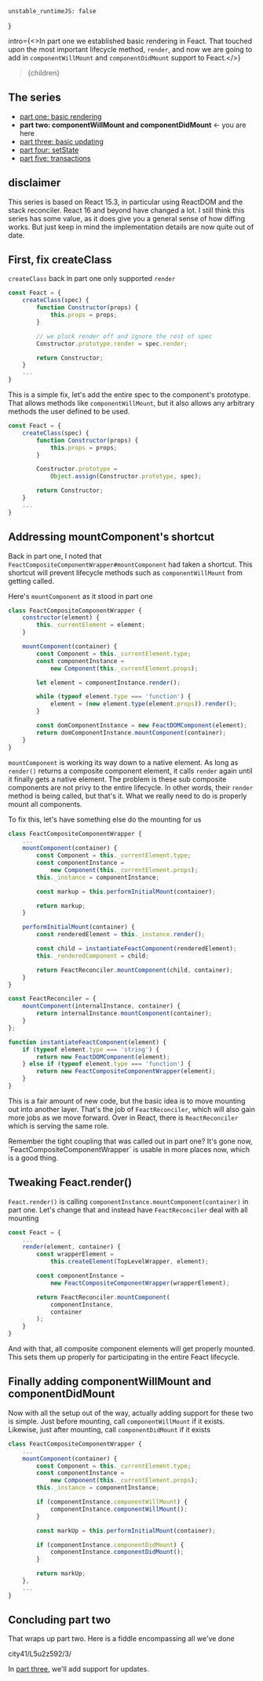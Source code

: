 
    unstable_runtimeJS: false
}

intro={<>In <FocalColorLink href="/articles/react-internals-part-one-basic-rendering">part one</FocalColorLink> we established basic rendering in Feact. That touched upon the most important lifecycle method, <code>render</code>, and now we are going to add in <code>componentWillMount</code> and <code>componentDidMount</code> support to Feact.</>}
>{children}</Article>


## The series

* [part one: basic rendering](/articles/react-internals-part-one-basic-rendering)
* **part two: componentWillMount and componentDidMount** <- you are here
* [part three: basic updating](/articles/react-internals-part-three-basic-updating)
* [part four: setState](/articles/react-internals-part-four-setState)
* [part five: transactions](/articles/react-internals-part-five-transactions)

## disclaimer

<pitfall>
This series is based on React 15.3, in particular using ReactDOM and the stack reconciler. React 16 and beyond have changed a lot. I still think this series has some value, as it does give you a general sense of how diffing works. But just keep in mind the implementation details are now quite out of date.
</pitfall>


## First, fix createClass

`createClass` back in part one only supported `render`

```javascript
const Feact = {
    createClass(spec) {
        function Constructor(props) {
            this.props = props;
        }

        // we pluck render off and ignore the rest of spec
        Constructor.prototype.render = spec.render;

        return Constructor;
    }
    ...
}
```

This is a simple fix, let's add the entire spec to the component's prototype. That allows methods like `componentWillMount`, but it also allows any arbitrary methods the user defined to be used.

```javascript
const Feact = {
    createClass(spec) {
        function Constructor(props) {
            this.props = props;
        }

        Constructor.prototype =
            Object.assign(Constructor.prototype, spec);

        return Constructor;
    }
    ...
}
```

## Addressing mountComponent's shortcut

Back in part one, I noted that `FeactCompositeComponentWrapper#mountComponent` had taken a shortcut. This shortcut will prevent lifecycle methods such as `componentWillMount` from getting called.

Here's `mountComponent` as it stood in part one

```javascript
class FeactCompositeComponentWrapper {
    constructor(element) {
        this._currentElement = element;
    }

    mountComponent(container) {
        const Component = this._currentElement.type;
        const componentInstance =
            new Component(this._currentElement.props);

        let element = componentInstance.render();

        while (typeof element.type === 'function') {
            element = (new element.type(element.props)).render();
        }

        const domComponentInstance = new FeactDOMComponent(element);
        return domComponentInstance.mountComponent(container);
    }
}
```

`mountComponent` is working its way down to a native element. As long as `render()` returns a composite component element, it calls `render` again until it finally gets a native element. The problem is these sub composite components are not privy to the entire lifecycle. In other words, their `render` method is being called, but that's it. What we really need to do is properly mount all components.

To fix this, let's have something else do the mounting for us

```javascript
class FeactCompositeComponentWrapper {
    ...
    mountComponent(container) {
        const Component = this._currentElement.type;
        const componentInstance =
            new Component(this._currentElement.props);
        this._instance = componentInstance;

        const markup = this.performInitialMount(container);

        return markup;
    }

    performInitialMount(container) {
        const renderedElement = this._instance.render();

        const child = instantiateFeactComponent(renderedElement);
        this._renderedComponent = child;

        return FeactReconciler.mountComponent(child, container);
    }
}

const FeactReconciler = {
    mountComponent(internalInstance, container) {
        return internalInstance.mountComponent(container);
    }
};

function instantiateFeactComponent(element) {
    if (typeof element.type === 'string') {
        return new FeactDOMComponent(element);
    } else if (typeof element.type === 'function') {
        return new FeactCompositeComponentWrapper(element);
    }
}
```

This is a fair amount of new code, but the basic idea is to move mounting out into another layer. That's the job of `FeactReconciler`, which will also gain more jobs as we move forward. Over in React, there is `ReactReconciler` which is serving the same role.

<wisdom>
Remember the tight coupling that was called out in part one? It's gone now, `FeactCompositeComponentWrapper` is usable in more places now, which is a good thing.
</wisdom>

## Tweaking Feact.render()

`Feact.render()` is calling `componentInstance.mountComponent(container)` in part one. Let's change that and instead have `FeactReconciler` deal with all mounting

```javascript
const Feact = {
    ...
    render(element, container) {
        const wrapperElement =
            this.createElement(TopLevelWrapper, element);

        const componentInstance =
            new FeactCompositeComponentWrapper(wrapperElement);

        return FeactReconciler.mountComponent(
            componentInstance,
            container
        );
    }
}
```

And with that, all composite component elements will get properly mounted. This sets them up properly for participating in the entire Feact lifecycle.

## Finally adding componentWillMount and componentDidMount

Now with all the setup out of the way, actually adding support for these two is simple. Just before mounting, call `componentWillMount` if it exists. Likewise, just after mounting, call `componentDidMount` if it exists

```javascript
class FeactCompositeComponentWrapper {
    ...
    mountComponent(container) {
        const Component = this._currentElement.type;
        const componentInstance =
            new Component(this._currentElement.props);
        this._instance = componentInstance;

        if (componentInstance.componentWillMount) {
            componentInstance.componentWillMount();
        }

        const markUp = this.performInitialMount(container);

        if (componentInstance.componentDidMount) {
            componentInstance.componentDidMount();
        }

        return markUp;
    },
    ...
}
```

## Concluding part two

That wraps up part two. Here is a fiddle encompassing all we've done

<Fiddle>city41/L5u2z592/3/</Fiddle>

In [part three](/articles/react-internals-part-three-basic-updating), we'll add support for updates.

